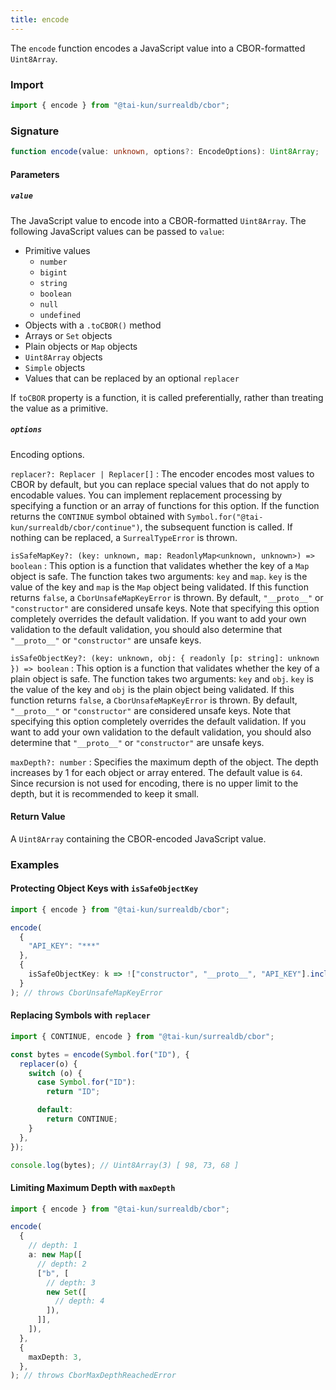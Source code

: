 ```yaml
---
title: encode
---
```


The `encode` function encodes a JavaScript value into a CBOR-formatted `Uint8Array`.

### Import

```ts
import { encode } from "@tai-kun/surrealdb/cbor";
```

### Signature

```ts
function encode(value: unknown, options?: EncodeOptions): Uint8Array;
```

#### Parameters

##### `value`

The JavaScript value to encode into a CBOR-formatted `Uint8Array`. The following JavaScript values can be passed to `value`:

- Primitive values
  - `number`
  - `bigint`
  - `string`
  - `boolean`
  - `null`
  - `undefined`
- Objects with a `.toCBOR()` method
- Arrays or `Set` objects
- Plain objects or `Map` objects
- `Uint8Array` objects
- `Simple` objects
- Values that can be replaced by an optional `replacer`

If `toCBOR` property is a function, it is called preferentially, rather than treating the value as a primitive.

##### `options`

Encoding options.

`replacer?: Replacer | Replacer[]`
: The encoder encodes most values to CBOR by default, but you can replace special values that do not apply to encodable values. You can implement replacement processing by specifying a function or an array of functions for this option. If the function returns the `CONTINUE` symbol obtained with `Symbol.for("@tai-kun/surrealdb/cbor/continue")`, the subsequent function is called. If nothing can be replaced, a `SurrealTypeError` is thrown. 

`isSafeMapKey?: (key: unknown, map: ReadonlyMap<unknown, unknown>) => boolean`
: This option is a function that validates whether the key of a `Map` object is safe. The function takes two arguments: `key` and `map`. `key` is the value of the key and `map` is the `Map` object being validated. If this function returns `false`, a `CborUnsafeMapKeyError` is thrown. By default, `"__proto__"` or `"constructor"` are considered unsafe keys. Note that specifying this option completely overrides the default validation. If you want to add your own validation to the default validation, you should also determine that `"__proto__"` or `"constructor"` are unsafe keys.

`isSafeObjectKey?: (key: unknown, obj: { readonly [p: string]: unknown }) => boolean`
: This option is a function that validates whether the key of a plain object is safe. The function takes two arguments: `key` and `obj`. `key` is the value of the key and `obj` is the plain object being validated. If this function returns `false`, a `CborUnsafeMapKeyError` is thrown. By default, `"__proto__"` or `"constructor"` are considered unsafe keys. Note that specifying this option completely overrides the default validation. If you want to add your own validation to the default validation, you should also determine that `"__proto__"` or `"constructor"` are unsafe keys.

`maxDepth?: number`
: Specifies the maximum depth of the object. The depth increases by 1 for each object or array entered. The default value is `64`. Since recursion is not used for encoding, there is no upper limit to the depth, but it is recommended to keep it small.

#### Return Value

A `Uint8Array` containing the CBOR-encoded JavaScript value.

### Examples

#### Protecting Object Keys with `isSafeObjectKey`

```ts
import { encode } from "@tai-kun/surrealdb/cbor";

encode(
  {
    "API_KEY": "***"
  },
  {
    isSafeObjectKey: k => !["constructor", "__proto__", "API_KEY"].includes(k),
  }
); // throws CborUnsafeMapKeyError
```

#### Replacing Symbols with `replacer`

```ts
import { CONTINUE, encode } from "@tai-kun/surrealdb/cbor";

const bytes = encode(Symbol.for("ID"), {
  replacer(o) {
    switch (o) {
      case Symbol.for("ID"):
        return "ID";

      default:
        return CONTINUE;
    }
  },
});

console.log(bytes); // Uint8Array(3) [ 98, 73, 68 ]
```

#### Limiting Maximum Depth with `maxDepth`

```ts
import { encode } from "@tai-kun/surrealdb/cbor";

encode(
  {
    // depth: 1
    a: new Map([
      // depth: 2
      ["b", [
        // depth: 3
        new Set([
          // depth: 4
        ]),
      ]],
    ]),
  },
  {
    maxDepth: 3,
  },
); // throws CborMaxDepthReachedError
```
